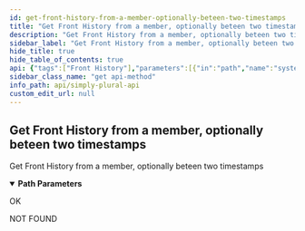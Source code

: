 ```yaml
---
id: get-front-history-from-a-member-optionally-beteen-two-timestamps
title: "Get Front History from a member, optionally beteen two timestamps"
description: "Get Front History from a member, optionally beteen two timestamps"
sidebar_label: "Get Front History from a member, optionally beteen two timestamps"
hide_title: true
hide_table_of_contents: true
api: {"tags":["Front History"],"parameters":[{"in":"path","name":"systemId","schema":{"type":"string"},"required":true,"description":"String Id of the system"},{"in":"path","name":"memberId","schema":{"type":"string"},"required":true,"description":"Member you wish to get the history from"}],"responses":{"200":{"description":"OK"},"404":{"description":"NOT FOUND"}},"description":"Get Front History from a member, optionally beteen two timestamps","method":"get","path":"/v1/frontHistory/member/{memberId}","servers":[{"url":"https://api.apparyllis.com:8443"},{"url":"https://devapi.apparyllis.com"}],"info":{"title":"Simply Plural API","description":"This is a work-in-progress API definition. If you need to know specifcs, please go to https://github.com/ApparyllisOrg/SimplyPluralApi/blob/main/src/api/v1/routes.ts","version":"1.0"},"postman":{"name":"Get Front History from a member, optionally beteen two timestamps","description":{"type":"text/plain"},"url":{"path":["v1","frontHistory","member",":memberId"],"host":["{{baseUrl}}"],"query":[],"variable":[{"disabled":false,"description":{"content":"(Required) String Id of the system","type":"text/plain"},"type":"any","value":"","key":"systemId"},{"disabled":false,"description":{"content":"(Required) Member you wish to get the history from","type":"text/plain"},"type":"any","value":"","key":"memberId"}]},"method":"GET"}}
sidebar_class_name: "get api-method"
info_path: api/simply-plural-api
custom_edit_url: null
---
```



## Get Front History from a member, optionally beteen two timestamps



Get Front History from a member, optionally beteen two timestamps

<details style={{"marginBottom":"1rem"}} data-collapsed={false} open={true}><summary style={{}}><strong>Path Parameters</strong></summary><div><ul><ParamsItem className={"paramsItem"} param={{"in":"path","name":"systemId","schema":{"type":"string"},"required":true,"description":"String Id of the system"}}></ParamsItem><ParamsItem className={"paramsItem"} param={{"in":"path","name":"memberId","schema":{"type":"string"},"required":true,"description":"Member you wish to get the history from"}}></ParamsItem></ul></div></details><div><ApiTabs><TabItem label={"200"} value={"200"}><div>

OK

</div><div></div></TabItem><TabItem label={"404"} value={"404"}><div>

NOT FOUND

</div><div></div></TabItem></ApiTabs></div>
      